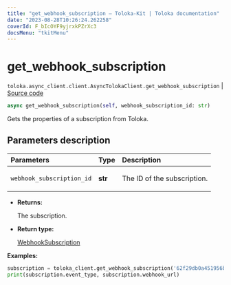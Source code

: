 ```yaml
---
title: "get_webhook_subscription — Toloka-Kit | Toloka documentation"
date: "2023-08-28T10:26:24.262258"
coverId: F_bIcOYF9yjrxkPZrXc3
docsMenu: "tkitMenu"
---
```


# get_webhook_subscription

`toloka.async_client.client.AsyncTolokaClient.get_webhook_subscription` | [Source code](https://github.com/Toloka/toloka-kit/blob/v1.2.1/src/async_client/client.py#L0)

```python
async get_webhook_subscription(self, webhook_subscription_id: str)
```

Gets the properties of a subscription from Toloka.

## Parameters description

| Parameters | Type | Description |
| :----------| :----| :-----------|
`webhook_subscription_id`|**str**|<p>The ID of the subscription.</p>

* **Returns:**

  The subscription.

* **Return type:**

  [WebhookSubscription](/docs/toloka-kit/reference/toloka.client.webhook_subscription.WebhookSubscription)

**Examples:**

```python
subscription = toloka_client.get_webhook_subscription('62f29db0a451956b21e13ff2')
print(subscription.event_type, subscription.webhook_url)
```